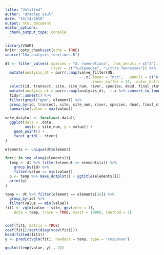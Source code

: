 ```yaml
---
title: "Untitled"
author: "Bradley Saul"
date: "10/14/2018"
output: html_document
editor_options: 
  chunk_output_type: console
---
```


```r
library(VGAM)
knitr::opts_chunk$set(echo = TRUE)
source("10a_analysis_functions.R")
```

```r
dt <- filter_valves(.species = "A. raveneliana", .has_annuli = c("A"),
                    .river = c("Tuckasegee", "Little Tennessee")) %>%
  mutate(analysis_dt = purrr::map(valve_filterFUN, 
                                  ~ .x(.layer = "ncr",  .annuli = c("A"),
                                       .inner_buffer = 15, .outer_buffer = 10))) %>%
  select(id, transect, site, site_num, river, species, dead, final_status, n_annuli, analysis_dt) %>%
  mutate(analysis_dt = purrr::map(analysis_dt,  ~.x %>% convert_to_long())) %>%  
  tidyr::unnest() %>%
  filter(grepl("ppm", element)) %>%
  group_by(id, transect, site, site_num, river, species, dead, final_status, n_annuli, element) %>%
  summarise(value = max(value))
```

```r
make_dotplot <- function(.data){
  ggplot(data = .data, 
         aes(x = site_num, y = value)) + 
    geom_point() + 
    facet_grid( ~ river)
}

```


```r
elements <- unique(dt$element)

for(i in seq_along(elements)){
  temp <- dt %>% filter(element == elements[i]) %>%
    group_by(id) %>%
    filter(value == min(value))
  p <- temp %>% make_dotplot() + ggtitle(elements[i]) 
  print(p)
}

```


```r
temp <- dt %>% filter(element == elements[16]) %>%
  group_by(id) %>%
  filter(value == min(value))
fit1 <- vglm(value ~ site, gev(zero = 3),
    data = temp, trace = TRUE, maxit = 10000, imethod = 2)


coef(fit1, matrix = TRUE)
coef(fit1)/sqrt(diag(vcov(fit1)))
head(fitted(fit1))
y <- predictvglm(fit1, newdata = temp, type = "response")

qqplot(temp$value, y[ , 2])

```
